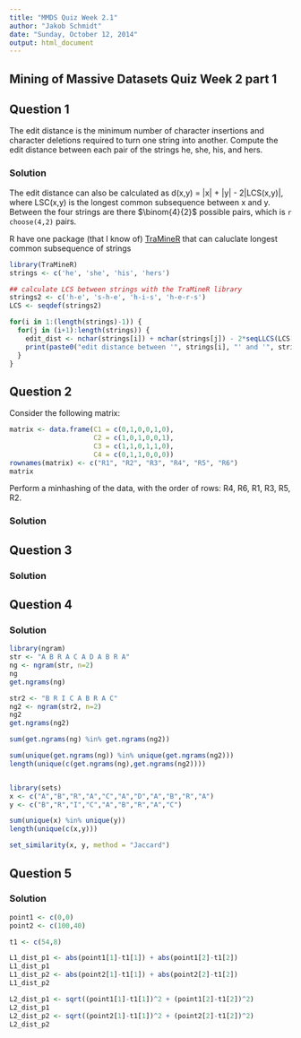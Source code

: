 ```yaml
---
title: "MMDS Quiz Week 2.1"
author: "Jakob Schmidt"
date: "Sunday, October 12, 2014"
output: html_document
---
```


Mining of Massive Datasets Quiz Week 2 part 1
---

## Question 1
The edit distance is the minimum number of character insertions and character deletions required to turn one string into another. Compute the edit distance between each pair of the strings he, she, his, and hers.

### Solution
The edit distance can also be calculated as d(x,y) = |x| + |y| - 2|LCS(x,y)|, where LSC(x,y) is the longest common subsequence between x and y.
Between the four strings are there $\binom{4}{2}$ possible pairs, which is `r choose(4,2)` pairs.

R have one package (that I know of) [TraMineR](http://cran.r-project.org/web/packages/TraMineR/index.html) that can caluclate longest common subsequence of strings

```r
library(TraMineR)
strings <- c('he', 'she', 'his', 'hers')

## calculate LCS between strings with the TraMineR library
strings2 <- c('h-e', 's-h-e', 'h-i-s', 'h-e-r-s')
LCS <- seqdef(strings2)

for(i in 1:(length(strings)-1)) {
  for(j in (i+1):length(strings)) {
    edit_dist <- nchar(strings[i]) + nchar(strings[j]) - 2*seqLLCS(LCS[i,], LCS[j,])
    print(paste0("edit distance between '", strings[i], "' and '", strings[j], "' is: ", edit_dist))
  }
}
```


## Question 2
Consider the following matrix:
```r
matrix <- data.frame(C1 = c(0,1,0,0,1,0),
                     C2 = c(1,0,1,0,0,1),
                     C3 = c(1,1,0,1,1,0),
                     C4 = c(0,1,1,0,0,0))
rownames(matrix) <- c("R1", "R2", "R3", "R4", "R5", "R6")
matrix
```
Perform a minhashing of the data, with the order of rows: R4, R6, R1, R3, R5, R2.

### Solution




## Question 3

### Solution




## Question 4

### Solution
```r
library(ngram)
str <- "A B R A C A D A B R A"
ng <- ngram(str, n=2)
ng
get.ngrams(ng)

str2 <- "B R I C A B R A C"
ng2 <- ngram(str2, n=2)
ng2
get.ngrams(ng2)

sum(get.ngrams(ng) %in% get.ngrams(ng2))

sum(unique(get.ngrams(ng)) %in% unique(get.ngrams(ng2)))
length(unique(c(get.ngrams(ng),get.ngrams(ng2))))


library(sets)
x <- c("A","B","R","A","C","A","D","A","B","R","A")
y <- c("B","R","I","C","A","B","R","A","C")

sum(unique(x) %in% unique(y))
length(unique(c(x,y)))

set_similarity(x, y, method = "Jaccard")

```


## Question 5

### Solution

```r
point1 <- c(0,0)
point2 <- c(100,40)

t1 <- c(54,8)

L1_dist_p1 <- abs(point1[1]-t1[1]) + abs(point1[2]-t1[2])
L1_dist_p1
L1_dist_p2 <- abs(point2[1]-t1[1]) + abs(point2[2]-t1[2])
L1_dist_p2

L2_dist_p1 <- sqrt((point1[1]-t1[1])^2 + (point1[2]-t1[2])^2)
L2_dist_p1
L2_dist_p2 <- sqrt((point2[1]-t1[1])^2 + (point2[2]-t1[2])^2)
L2_dist_p2
```














